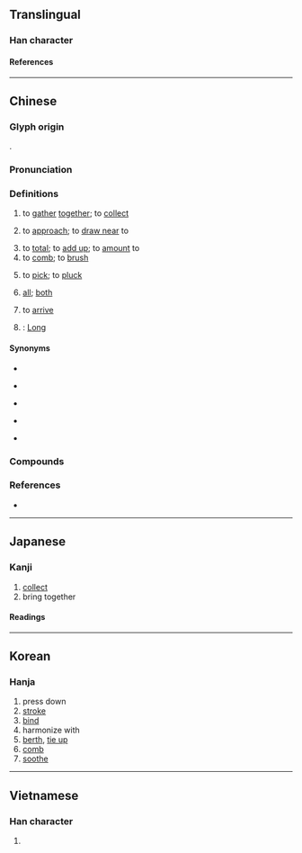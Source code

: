 {{also|拢|𢲣}}
{{character info}}
==Translingual==

===Han character===
{{Han char|rn=64|rad=手|as=16|sn=19|four=51011|canj=QYBP|ids=⿰扌龍}}

====References====
{{Han ref|kx=0462.380|dkj=12967|dj=0811.380|hdz=31983.120|uh=650F}}

----

==Chinese==
{{zh-forms|s=拢}}

===Glyph origin===
{{Han etym}}
{{Han compound|手|龍|ls=psc|c1=s|c2=p|t1=hand}}.

===Pronunciation===
{{zh-pron
|m=lǒng
|ma=Zh-long.ogg
|m-s=nong3
|c=lung5
|j=lung2
|h=pfs=lûng
|md=
|mn=lóng/qz:lióng/láng
|mn_note=lóng/lióng - literary; láng - vernacular
|mn-t=long2
|w=
|mc=y
|oc=y
|cat=v,mn:n,pn
}}

===Definitions===
{{zh-hanzi}}

# to [[gather]] [[together]]; to [[collect]]
# {{lb|zh|literary|or in compounds}} to [[approach]]; to [[draw near]] to
#: {{zh-x|靠攏|to draw close}}
# to [[total]]; to [[add up]]; to [[amount]] to
# to [[comb]]; to [[brush]] {{gl|hair, mane, etc.}}
# {{lb|zh|archaic}} to [[pick]]; to [[pluck]] {{gl|strings on an instrument}}
# {{lb|zh|Min Nan|Zhao'an|_|Hakka}} [[all]]; [[both]]
# {{lb|zh|Sichuan}} to [[arrive]]
# {{surname|zh|nodot=1}}: [[Long]]

====Synonyms====
* {{s|to gather together}}
{{zh-syn-saurus|聚集}}
* {{s|to approach}}
{{zh-syn-saurus|觸及}}
* {{s|to total}}
{{zh-syn-saurus|共計}}
* {{s|to comb}} {{zh-l|梳理}}
* {{s|all}}
{{zh-dial|都}}

===Compounds===
{{zh-der|靠攏|合攏|拉攏|攏係|攏總|併攏|聚攏|圍攏|合不攏嘴|歸攏|集攏|匯攏|拼攏|攏攥|收攏|套拉攏|攏子|攏頭|攛拳攏袖|攏船|攏身|攏共|盤攏|攏岸|攏絡|湊攏|攏家|打攏|攏帳|攏統|談攏|輕攏慢撚|閉攏|談得攏|談不攏|逗攏|項攏:hāng-láng}}

===References===
* {{thcwd|12806}}

{{zh-cat|Intermediate}}

----

==Japanese==

===Kanji===
{{ja-kanji|grade=|rs=手16}}

# [[collect]]
# bring together

====Readings====
{{ja-readings
|on=ろう, る
|kun=とる
}}

----

==Korean==

===Hanja===
{{ko-hanja|hangeul=[[롱]]>[[농]]|eumhun=|rv=rong>nong|mr=rong>nong|y=long>nong}}

# press down
# [[stroke]]
# [[bind]]
# harmonize with
# [[berth]], [[tie up]]
# [[comb]]
# [[soothe]]

----

==Vietnamese==

===Han character===
{{vi-readings|rs=手16|reading=long}}

# {{rfdef|vi|sort=手16}}